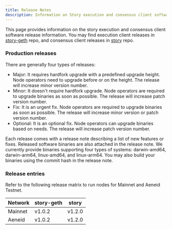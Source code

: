 ```yaml
---
title: Release Notes
description: Information on Story execution and consensus client software releases
---
```

This page provides information on the story execution and consensus client software release information. You may find execution client releases in [story-geth](https://github.com/piplabs/story-geth/releases) repo, and consensus client releases in [story](https://github.com/piplabs/story/releases) repo.

### Production releases

There are generally four types of releases:
* Major: It requires hardfork upgrade with a predefined upgrade height. Node operators need to upgrade before or on the height. The release will increase minor version number.
* Minor: It doesn't require hardfork upgrade. Node operators are required to upgrade binaries as soon as possible. The release will increase patch version number.
* Fix: It is an urgent fix. Node operators are required to upgrade binaries as soon as possible. The release will increase minor version or patch version number.
* Optional: It is an optional fix. Node operators can upgrade binaries based on needs. The release will increase patch version number.

Each release comes with a release note describing a list of new features or fixes. Released software binaries are also attached in the release note. We currently provide binaries supporting four types of systems: darwin-amd64, darwin-arm64, linux-amd64, and linux-arm64. You may also build your binaries using the commit hash in the release note.

### Release entries

Refer to the following release matrix to run nodes for Mainnet and Aeneid Testnet.

| Network | story-geth | story  |
|---------|------------|--------|
| Mainnet	| v1.0.2	   | v1.2.0 |
| Aeneid 	| v1.0.2	   | v1.2.0 |